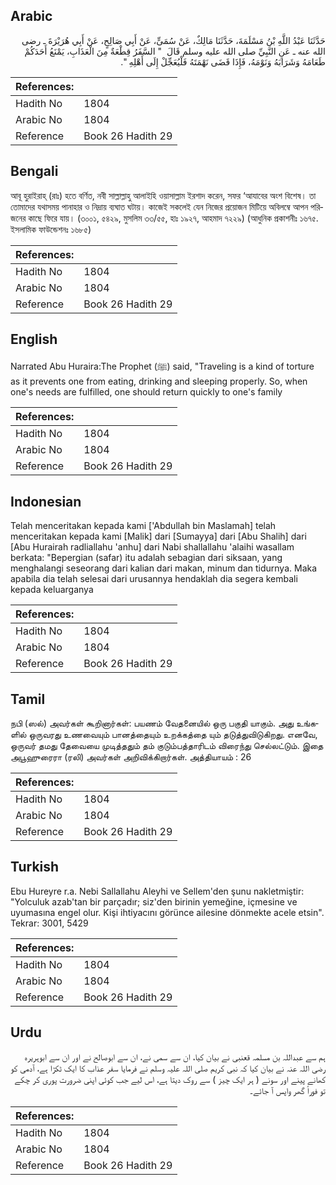 ## Arabic


<div dir="rtl" lang="ar" style={{fontSize:'larger',backgroundColor:'#f8f9fa',padding:20}}>
حَدَّثَنَا عَبْدُ اللَّهِ بْنُ مَسْلَمَةَ، حَدَّثَنَا مَالِكٌ، عَنْ سُمَىٍّ، عَنْ أَبِي صَالِحٍ، عَنْ أَبِي هُرَيْرَةَ ـ رضى الله عنه ـ عَنِ النَّبِيِّ صلى الله عليه وسلم قَالَ ‏ "‏ السَّفَرُ قِطْعَةٌ مِنَ الْعَذَابِ، يَمْنَعُ أَحَدَكُمْ طَعَامَهُ وَشَرَابَهُ وَنَوْمَهُ، فَإِذَا قَضَى نَهْمَتَهُ فَلْيُعَجِّلْ إِلَى أَهْلِهِ ‏"‏‏.‏
</div>
<div style={{backgroundColor:'#f8f9fa',padding:20, marginBottom: 10}}><table> <thead> <tr> <th>References:</th> <th></th> </tr> </thead> <tbody><tr><td>Hadith No</td><td>1804</td></tr><tr><td>Arabic No</td><td>1804</td></tr><tr><td>Reference</td><td>Book 26 Hadith 29</td></tr></tbody></table></div>

## Bengali


<div dir="ltr" lang="bn" style={{fontSize:'larger',backgroundColor:'#f8f9fa',padding:20}}>
আবূ হুরাইরাহ্ (রাঃ) হতে বর্ণিত, নবী সাল্লাল্লাহু আলাইহি ওয়াসাল্লাম ইরশাদ করেন, সফর ‘আযাবের অংশ বিশেষ। তা তোমাদের যথাসময় পানাহার ও নিদ্রায় ব্যঘাত ঘটায়। কাজেই সকলেই যেন নিজের প্রয়োজন মিটিয়ে অবিলম্বে আপন পরিজনের কাছে ফিরে যায়। (৩০০১, ৫৪২৯, মুসলিম ৩৩/৫৫, হাঃ ১৯২৭, আহমাদ ৭২২৯) (আধুনিক প্রকাশনীঃ ১৬৭৫. ইসলামিক ফাউন্ডেশনঃ ১৬৮৫)
</div>
<div style={{backgroundColor:'#f8f9fa',padding:20, marginBottom: 10}}><table> <thead> <tr> <th>References:</th> <th></th> </tr> </thead> <tbody><tr><td>Hadith No</td><td>1804</td></tr><tr><td>Arabic No</td><td>1804</td></tr><tr><td>Reference</td><td>Book 26 Hadith 29</td></tr></tbody></table></div>

## English


<div dir="ltr" lang="en" style={{fontSize:'larger',backgroundColor:'#f8f9fa',padding:20}}>
Narrated Abu Huraira:The Prophet (ﷺ) said, "Traveling is a kind of torture as it prevents one from eating, drinking and sleeping properly. So, when one's needs are fulfilled, one should return quickly to one's family
</div>
<div style={{backgroundColor:'#f8f9fa',padding:20, marginBottom: 10}}><table> <thead> <tr> <th>References:</th> <th></th> </tr> </thead> <tbody><tr><td>Hadith No</td><td>1804</td></tr><tr><td>Arabic No</td><td>1804</td></tr><tr><td>Reference</td><td>Book 26 Hadith 29</td></tr></tbody></table></div>

## Indonesian


<div dir="ltr" lang="id" style={{fontSize:'larger',backgroundColor:'#f8f9fa',padding:20}}>
Telah menceritakan kepada kami ['Abdullah bin Maslamah] telah menceritakan kepada kami [Malik] dari [Sumayya] dari [Abu Shalih] dari [Abu Hurairah radliallahu 'anhu] dari Nabi shallallahu 'alaihi wasallam berkata: "Bepergian (safar) itu adalah sebagian dari siksaan, yang menghalangi seseorang dari kalian dari makan, minum dan tidurnya. Maka apabila dia telah selesai dari urusannya hendaklah dia segera kembali kepada keluarganya
</div>
<div style={{backgroundColor:'#f8f9fa',padding:20, marginBottom: 10}}><table> <thead> <tr> <th>References:</th> <th></th> </tr> </thead> <tbody><tr><td>Hadith No</td><td>1804</td></tr><tr><td>Arabic No</td><td>1804</td></tr><tr><td>Reference</td><td>Book 26 Hadith 29</td></tr></tbody></table></div>

## Tamil


<div dir="ltr" lang="ta" style={{fontSize:'larger',backgroundColor:'#f8f9fa',padding:20}}>
நபி (ஸல்) அவர்கள் கூறினார்கள்: பயணம் வேதனையில் ஒரு பகுதி யாகும். அது உங்களில் ஒருவரது உணவையும் பானத்தையும் உறக்கத்தை யும் தடுத்துவிடுகிறது. எனவே, ஒருவர் தமது தேவையை முடித்ததும் தம் குடும்பத்தாரிடம் விரைந்து செல்லட்டும். இதை அபூஹுரைரா (ரலி) அவர்கள் அறிவிக்கிறார்கள். அத்தியாயம் : 26
</div>
<div style={{backgroundColor:'#f8f9fa',padding:20, marginBottom: 10}}><table> <thead> <tr> <th>References:</th> <th></th> </tr> </thead> <tbody><tr><td>Hadith No</td><td>1804</td></tr><tr><td>Arabic No</td><td>1804</td></tr><tr><td>Reference</td><td>Book 26 Hadith 29</td></tr></tbody></table></div>

## Turkish


<div dir="ltr" lang="tr" style={{fontSize:'larger',backgroundColor:'#f8f9fa',padding:20}}>
Ebu Hureyre r.a. Nebi Sallallahu Aleyhi ve Sellem'den şunu nakletmiştir: "Yolculuk azab'tan bir parçadır; siz'den birinin yemeğine, içmesine ve uyumasına engel olur. Kişi ihtiyacını görünce ailesine dönmekte acele etsin". Tekrar: 3001, 5429
</div>
<div style={{backgroundColor:'#f8f9fa',padding:20, marginBottom: 10}}><table> <thead> <tr> <th>References:</th> <th></th> </tr> </thead> <tbody><tr><td>Hadith No</td><td>1804</td></tr><tr><td>Arabic No</td><td>1804</td></tr><tr><td>Reference</td><td>Book 26 Hadith 29</td></tr></tbody></table></div>

## Urdu


<div dir="rtl" lang="ur" style={{fontSize:'larger',backgroundColor:'#f8f9fa',padding:20}}>
ہم سے عبداللہ بن مسلمہ قعنبی نے بیان کیا، ان سے سمی نے، ان سے ابوصالح نے اور ان سے ابوہریرہ رضی اللہ عنہ نے بیان کیا کہ نبی کریم صلی اللہ علیہ وسلم نے فرمایا سفر عذاب کا ایک ٹکڑا ہے، آدمی کو کھانے پینے اور سونے ( ہر ایک چیز ) سے روک دیتا ہے، اس لیے جب کوئی اپنی ضرورت پوری کر چکے تو فوراً گھر واپس آ جائے۔
</div>
<div style={{backgroundColor:'#f8f9fa',padding:20, marginBottom: 10}}><table> <thead> <tr> <th>References:</th> <th></th> </tr> </thead> <tbody><tr><td>Hadith No</td><td>1804</td></tr><tr><td>Arabic No</td><td>1804</td></tr><tr><td>Reference</td><td>Book 26 Hadith 29</td></tr></tbody></table></div>